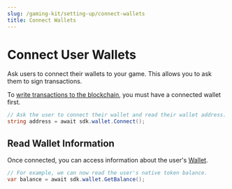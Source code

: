 ---
slug: /gaming-kit/setting-up/connect-wallets
title: Connect Wallets
---


# Connect User Wallets

Ask users to connect their wallets to your game. This allows you to ask them to sign transactions.

To [write transactions to the blockchain](/gaming-kit/interact-with-contracts/write-transactions), you must have a connected wallet first.

```csharp
// Ask the user to connect their wallet and read their wallet address.
string address = await sdk.wallet.Connect();
```

## Read Wallet Information

Once connected, you can access information about the user's [Wallet](/unity/Wallet).

```csharp
// For example, we can now read the user's native token balance.
var balance = await sdk.wallet.GetBalance();
```
